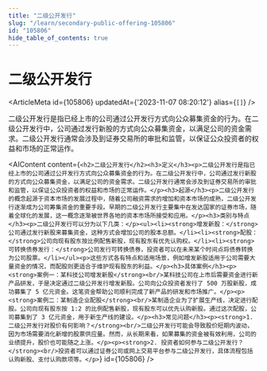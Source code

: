 ```yaml
---
title: "二级公开发行"
slug: "/learn/secondary-public-offering-105806"
id: "105806"
hide_table_of_contents: true
---
```



# 二级公开发行

<ArticleMeta id={105806} updatedAt={'2023-11-07 08:20:12'} alias={`[]`} />
<div className='border-solid border-b border-t-0 my-4 border-[var(--ifm-color-gray-300)]' />

二级公开发行是指已经上市的公司通过公开发行方式向公众募集资金的行为。在二级公开发行中，公司通过发行新股的方式向公众募集资金，以满足公司的资金需求。二级公开发行通常会涉及到证券交易所的审批和监管，以保证公众投资者的权益和市场的正常运作。

<AIContent content={`<h2>二级公开发行</h2><h3>定义</h3><p>二级公开发行是指已经上市的公司通过公开发行方式向公众募集资金的行为。在二级公开发行中，公司通过发行新股的方式向公众募集资金，以满足公司的资金需求。二级公开发行通常会涉及到证券交易所的审批和监管，以保证公众投资者的权益和市场的正常运作。</p><h3>起源</h3><p>二级公开发行的概念起源于资本市场的发展过程中，随着公司融资需求的增加和资本市场的成熟，二级公开发行逐渐成为公司筹集资金的重要手段。早期的二级公开发行主要集中在发达国家的证券市场，随着全球化的发展，这一概念逐渐被世界各地的资本市场所接受和应用。</p><h3>类别与特点</h3><p>二级公开发行可以分为以下几类：</p><ul><li><strong>增发新股：</strong>公司通过发行新股来募集资金，这种方式会增加公司的股本总额。</li><li><strong>配股：</strong>公司向现有股东按比例配售新股，现有股东有优先认购权。</li><li><strong>可转换债券发行：</strong>公司发行可转换债券，投资者可以在未来某个时间点将债券转换为公司股票。</li></ul><p>这些方式各有特点和适用场景，例如增发新股适用于公司需要大量资金的情况，而配股则更适合于维护现有股东的利益。</p><h3>具体案例</h3><p><strong>案例一：某科技公司增发新股</strong><br/>某科技公司在上市后需要资金进行新产品研发，于是决定通过二级公开发行增发新股。公司向公众投资者发行了 500 万股新股，成功募集了 5 亿元资金。这笔资金帮助公司顺利完成了新产品的研发和市场推广。</p><p><strong>案例二：某制造企业配股</strong><br/>某制造企业为了扩展生产线，决定进行配股。公司向现有股东按 1:2 的比例配售新股，现有股东可以优先认购新股。通过这次配股，公司募集到了 3 亿元资金，用于新生产线的建设。</p><h3>常见问题</h3><p><strong>1. 二级公开发行对股价有何影响？</strong><br/>二级公开发行可能会导致股价短期内波动，因为市场需要消化新增的股票供应量。然而，从长期来看，如果募集的资金被有效利用，公司的业绩提升，股价也可能随之上涨。</p><p><strong>2. 投资者如何参与二级公开发行？</strong><br/>投资者可以通过证券公司或网上交易平台参与二级公开发行，具体流程包括认购新股、支付认购款项等。</p>`} id={105806} />

